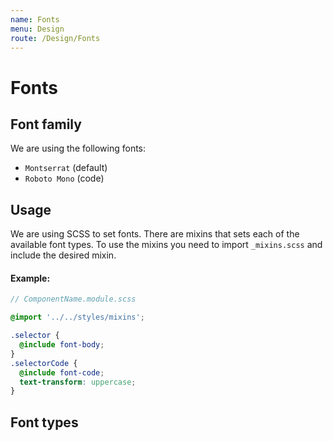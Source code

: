```yaml
---
name: Fonts
menu: Design
route: /Design/Fonts
---
```



# Fonts

## Font family

We are using the following fonts:

- ```Montserrat``` (default)
- ```Roboto Mono``` (code)

## Usage

We are using SCSS to set fonts. There are mixins that sets each of the available font types. To use the mixins you need to import
```_mixins.scss``` and include the desired mixin.

#### Example:

``` scss
// ComponentName.module.scss

@import '../../styles/mixins';

.selector {
  @include font-body;
}
.selectorCode {
  @include font-code;
  text-transform: uppercase;
}
```


## Font types

<FontType
  type="mega"
  description="Use this for titles on H1 elements"
/>
<FontType
  type="jumbo"
  description=""
/>
<FontType
  type="display"
  description=""
/>
<FontType
  type="headline"
  description="Use this for page headers"
/>
<FontType
  type="title"
  description="Use this for page content titles"
/>
<FontType
  type="subheader"
  description="Use this for page content subtitles"
/>
<FontType
  type="body"
  description="Default"
/>
<FontType
  type="caption"
  description=""
/>
<FontType
  type="small"
  description=""
/>
<FontType
  type="button"
  description=""
/>
<FontType
  type="tabnav"
  description="Use this for tab names of sidebars menus"
/>
<FontType
  type="code"
  description="Use this for code, uses monospace font"
/>
